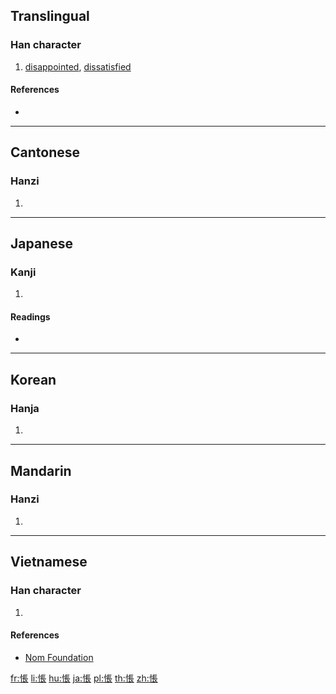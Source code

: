 {{also|怅}}
==Translingual==

===Han character===
{{Han char|rn=61|rad=心|as=08|sn=11|four=91032|canj=PSMV|ids=⿰忄長}}

# [[disappointed]], [[dissatisfied]]

====References====
* {{Han ref|kx=0389.030|dkj=10727|dj=0722.070|hdz=42313.030|uh=60B5|ud=24757|bh=B1A3|bd=45475}}

----

==Cantonese==

===Hanzi===
{{yue-hanzi|jyut=[[coeng3]], [[zoeng3]]|y=cheung3, jeung3|sim=怅}}

# {{defn|lang=yue|sort=心08}}

----

==Japanese==

===Kanji===
{{ja-kanji|grade=|rs=心08}}

# {{defn|lang=ja|sort=心08}}

====Readings====
* {{ja-readings|goon=[[ちょう]] (chō)|kanon=[[ちょう]] (chō)|kun=[[いたむ]] (itamu), [[うらむ]] (uramu)}}

----

==Korean==

===Hanja===
{{ko-hanja|hangeul=창|eumhun=|rv=chang|mr=ch'ang|y=chang}}

# {{defn|lang=ko|sort=心08}}

----

==Mandarin==

===Hanzi===
{{cmn-hanzi|sim=怅|pin=[[chàng]] ([[chang4]])|wg=ch'ang<sup>4</sup>}}

# {{defn|lang=cmn|sort=心08}}

----

==Vietnamese==

===Han character===
{{vi-readings|rs=心08|hanviet=trướng}}

# {{defn|lang=vi|sort=心08}}

====References====
* [http://nomfoundation.org/common/nom_details.php?codepoint=60b5 Nom Foundation]

[[fr:悵]]
[[li:悵]]
[[hu:悵]]
[[ja:悵]]
[[pl:悵]]
[[th:悵]]
[[zh:悵]]
